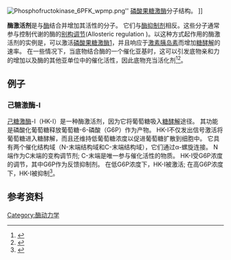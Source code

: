 [[File:Phosphofructokinase_6PFK_wpmp.png|thumb]]'' [[磷酸果糖激酶|磷酸果糖激酶]]分子结构。{{PDB|6PFK}} ]]

'''酶激活剂'''是与[[酶|酶]]结合并增加其活性的分子。 它们与[[酶抑制剂|酶抑制剂]]相反。这些分子通常参与控制代谢的酶的[[别构调节|别构调节]](Allosteric regulation
)。以这种方式起作用的酶激活剂的实例是{{le|2,6-二磷酸果糖|Fructose 2,6-bisphosphate}}，可以激活[[磷酸果糖激酶1|磷酸果糖激酶1]]，并且响应于[[激素|激素]][[胰岛素|胰岛素]]而增加[[糖酵解|糖酵解]]的速率。 在一些情况下，当底物结合酶的一个催化亚基时，这可以引发底物亲和力的增加以及酶的其他亚单位中的催化活性，因此底物充当活化剂<ref>{{cite journal |author=Kurland IJ, Pilkis SJ |title=Covalent control of 6-phosphofructo-2-kinase/fructose-2,6-bisphosphatase: insights into autoregulation of a bifunctional enzyme |url=http://www.proteinscience.org/cgi/reprint/4/6/1023 |journal=Protein Sci. |volume=4 |issue=6 |pages=1023–37 |year=1995 |pmid=7549867 |date=06/01/1995 |access-date=2008-10-31 |archive-date=2007-09-05 |archive-url=https://web.archive.org/web/20070905143900/http://www.proteinscience.org/cgi/reprint/4/6/1023 |dead-url=no }}</ref><ref>{{cite journal |author=Okar DA, Lange AJ |title=Fructose-2,6-bisphosphate and control of carbohydrate metabolism in eukaryotes |journal=Biofactors |volume=10 |issue=1 |pages=1–14 |year=1999 |pmid=10475585}}</ref>。

==例子==
===己糖激酶-I===
[[己糖激酶|己糖激酶]]-I（HK-I）是一种酶激活剂，因为它将葡萄糖吸入[[糖酵解|糖酵解]]途径。 其功能是磷酸化葡萄糖释放葡萄糖-6-磷酸（G6P）作为产物。 HK-I不仅发出信号激活将葡萄糖进入糖酵解，而且还维持低葡萄糖浓度以促进葡萄糖扩散到细胞中。 它具有两个催化结构域（N-末端结构域和C-末端结构域），它们通过α-螺旋连接。 N端作为C末端的变构调节剂; C-末端是唯一参与催化活性的物质。 HK-I受G6P浓度的调节，其中G6P作为反馈抑制剂。 在低G6P浓度下，HK-I被激活; 在高G6P浓度下，HK-I被抑制<ref>{{cite journal | vauthors = Chen G, Zhang Y, Liang J, Li W, Zhu Y, Zhang M, Wang C, Hou J | title = Deregulation of Hexokinase II Is Associated with Glycolysis, Autophagy, and the Epithelial-Mesenchymal Transition in Tongue Squamous Cell Carcinoma under Hypoxia | journal = BioMed Research International | volume = 2018 | pages = 8480762 | date = February 2018 | pmid = 29682563 | pmc = 5841093 | doi = 10.1155/2018/8480762 }}</ref>。

==参考资料==
{{reflist}}

{{酶}}

{{biochem-stub}}
[[Category:酶动力学|Category:酶动力学]]